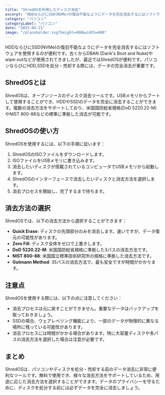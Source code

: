 ```yaml
---
title: "ShredOSを利用したディスク消去"
excerpt: "HDDならびにSSD(NVMe)の復旧不能なようにデータを完全消去するにはソフトウェアを使用するのが便利です。古くからDBAN (Darik's Boot and Nuke)やwipe-outなどが使用されてきましたが、最近ではShredOSが便利です。パソコンならびにHDD,SSDを処分・売却..."
category: "パソコン"
categoryLabel: "パソコン"
date: "2025-04-21"
image: "/placeholder.svg?height=400&width=600"
---
```


HDDならびにSSD(NVMe)の復旧不能なようにデータを完全消去するにはソフトウェアを使用するのが便利です。古くからDBAN (Darik's Boot and Nuke)やwipe-outなどが使用されてきましたが、最近ではShredOSが便利です。パソコンならびにHDD,SSDを処分・売却する際には、データの完全消去が重要です。

## ShredOSとは

ShredOSは、オープンソースのディスク消去ツールです。USBメモリからブートして使用することができ、HDDやSSDのデータを完全に消去することができます。複数の消去方法をサポートしており、米国国防総省規格(DoD 5220.22-M)やNIST 800-88などの標準に準拠した消去が可能です。

## ShredOSの使い方

ShredOSを使用するには、以下の手順に従います：

1. ShredOSのISOファイルをダウンロードします。
2. ISOファイルをUSBメモリに書き込みます。
3. 消去したいディスクが搭載されているコンピュータでUSBメモリから起動します。
4. ShredOSのインターフェースで消去したいディスクと消去方法を選択します。
5. 消去プロセスを開始し、完了するまで待ちます。

## 消去方法の選択

ShredOSでは、以下の消去方法から選択することができます：

* **Quick Erase**: ディスクの先頭部分のみを消去します。速いですが、データ復元の可能性があります。
* **Zero Fill**: ディスク全体をゼロで上書きします。
* **DoD 5220.22-M**: 米国国防総省規格に準拠した3パスの消去方法です。
* **NIST 800-88**: 米国国立標準技術研究所の規格に準拠した消去方法です。
* **Gutmann Method**: 35パスの消去方法で、最も安全ですが時間がかかります。

## 注意点

ShredOSを使用する際には、以下の点に注意してください：

* 消去プロセスは元に戻すことができません。重要なデータはバックアップを取っておきましょう。
* SSDの場合、ウェアレベリング機能により、一部のデータが物理的に異なる場所に残っている可能性があります。
* 消去プロセスには時間がかかる場合があります。特に大容量ディスクや多パスの消去方法を選択した場合は注意が必要です。

## まとめ

ShredOSは、パソコンやディスクを処分・売却する前のデータ消去に非常に便利なツールです。無料で使用でき、様々な消去方法をサポートしているため、用途に応じた消去方法を選択することができます。データのプライバシーを守るために、ディスクを処分する前には必ずデータを完全に消去しましょう。
